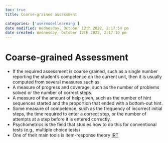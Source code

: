 ```yaml
---
toc: true
title: Coarse-grained assessment

categories: ['usermodellearning']
date modified: Wednesday, October 12th 2022, 2:17:54 pm
date created: Wednesday, October 12th 2022, 2:17:10 pm
---
```


# Coarse-grained Assessment


- If the required assessment is coarse grained, such as a single number reporting the student's competence on the current unit, then it is usually computed from several measures such as:
- A measure of progress and coverage, such as the number of problems solved or the number of correct steps.
- A measure of the amount of help given, such as the number of hint sequences started and the proportion that ended with a bottom-out hint.
- Some measure of competence, such as the frequency of incorrect initial steps, the time required to enter a correct step, or the number of attempts at a step before it is entered correctly.
- Psychometrics is the field that studies how to do this for conventional tests (e.g., multiple choice tests)
- One of their main tools is item-response theory [IRT](IRT.qmd)



